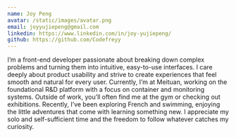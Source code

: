 ```yaml
---
name: Joy Peng
avatar: /static/images/avatar.png
email: joyyujiepeng@gmail.com
linkedin: https://www.linkedin.com/in/joy-yujiepeng/
github: https://github.com/Codefreyy
---
```


I’m a front-end developer passionate about breaking down complex problems and turning them into intuitive, easy-to-use interfaces. I care deeply about product usability and strive to create experiences that feel smooth and natural for every user. Currently, I’m at Meituan, working on the foundational R&D platform with a focus on container and monitoring systems. Outside of work, you’ll often find me at the gym or checking out exhibitions. Recently, I’ve been exploring French and swimming, enjoying the little adventures that come with learning something new. I appreciate my solo and self-sufficient time and the freedom to follow whatever catches my curiosity.
